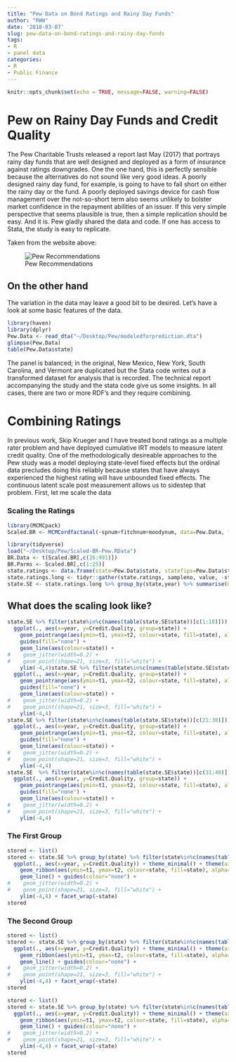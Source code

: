 ```yaml
---
title: "Pew Data on Bond Ratings and Rainy Day Funds"
author: "RWW"
date: '2018-03-07'
slug: pew-data-on-bond-ratings-and-rainy-day-funds
tags:
- R
- panel data
categories:
- R
- Public Finance
---
```


```r
knitr::opts_chunk$set(echo = TRUE, message=FALSE, warning=FALSE)
```

# Pew on Rainy Day Funds and Credit Quality

The Pew Charitable Trusts released a report last May (2017) that portrays rainy day funds that are well designed and deployed as a form of insurance against ratings downgrades.  One the one hand, this is perfectly sensible because the alternatives do not sound like very good ideas.  A poorly designed rainy day fund, for example, is going to have to fall short on either the rainy day or the fund.  A poorly deployed savings device for cash flow management over the not-so-short term also seems unlikely to bolster market confidence in the repayment abilities of an issuer.  If this very simple perspective that seems plausible is true, then a simple replication should be easy.  And it is.  Pew gladly shared the data and code.  If one has access to Stata, the study is easy to replicate.

Taken from the website above:

![Pew Recommendations](../../img/PewCTRecs.png)

## On the other hand

The variation in the data may leave a good bit to be desired.  Let's have a look at some basic features of the data.

```r
library(haven)
library(dplyr)
Pew.Data <- read_dta("~/Desktop/Pew/modeledforprediction.dta")
glimpse(Pew.Data)
table(Pew.Data$state)
```

The panel is balanced; in the original, New Mexico, New York, South Carolina, and Vermont are duplicated but the Stata code writes out a transformed dataset for analysis that is recorded.  The technical report accompanying the study and the stata code give us some insights.  In all cases, there are two or more RDF's and they require combining.

# Combining Ratings

In previous work, Skip Krueger and I have treated bond ratings as a multiple rater problem and have deployed cumulative IRT models to measure latent credit quality.  One of the methodologically desireable approaches to the Pew study was a model deploying state-level fixed effects but the ordinal data precludes doing this reliably because states that have always experienced the highest rating will have unbounded fixed effects.  The continuous latent scale post measurement allows us to sidestep that problem.  First, let me scale the data

### Scaling the Ratings

```r
library(MCMCpack)
Scaled.BR <- MCMCordfactanal(~spnum+fitchnum+moodynum, data=Pew.Data, factors=1, burnin = 1e6, mcmc=1e6, thin=100, store.scores=TRUE, tune=0.7, lambda.constraints=list(fitchnum=list(2,"+")), verbose=50000)
```

```r
library(tidyverse)
load("~/Desktop/Pew/Scaled-BR-Pew.RData")
BR.Data <- t(Scaled.BR[,c(26:991)])
BR.Parms <- Scaled.BR[,c(1:25)]
state.ratings <- data.frame(state=Pew.Data$state, statefips=Pew.Data$statefips, year=Pew.Data$fyear, BR.Data)
state.ratings.long <- tidyr::gather(state.ratings, sampleno, value, -statefips, -year, -state)
state.SE <- state.ratings.long %>% group_by(state,year) %>% summarise(Credit.Quality=mean(value), t1=quantile(value, probs=0.025), t2=quantile(value, probs=0.975))
```

## What does the scaling look like?


```r
state.SE %>% filter(state%in%c(names(table(state.SE$state))[c(1:10)])) %>%
  ggplot(., aes(x=year, y=Credit.Quality, group=state)) +
    geom_pointrange(aes(ymin=t1, ymax=t2, colour=state, fill=state), alpha=0.1) + 
    guides(fill="none") +
    geom_line(aes(colour=state)) +
#    geom_jitter(width=0.2) +
#    geom_point(shape=21, size=3, fill="white") +
    ylim(-4,4)state.SE %>% filter(state%in%c(names(table(state.SE$state))[c(11:20)])) %>%
  ggplot(., aes(x=year, y=Credit.Quality, group=state)) +
    geom_pointrange(aes(ymin=t1, ymax=t2, colour=state, fill=state), alpha=0.1) + 
    guides(fill="none") +
    geom_line(aes(colour=state)) +
#    geom_jitter(width=0.2) +
#    geom_point(shape=21, size=3, fill="white") +
    ylim(-4,4)
state.SE %>% filter(state%in%c(names(table(state.SE$state))[c(21:30)])) %>%
  ggplot(., aes(x=year, y=Credit.Quality, group=state)) +
    geom_pointrange(aes(ymin=t1, ymax=t2, colour=state, fill=state), alpha=0.1) + 
    guides(fill="none") +
    geom_line(aes(colour=state)) +
#    geom_jitter(width=0.2) +
#    geom_point(shape=21, size=3, fill="white") +
    ylim(-4,4)
state.SE  %>% filter(state%in%c(names(table(state.SE$state))[c(31:40)])) %>%
  ggplot(., aes(x=year, y=Credit.Quality, group=state)) +
    geom_pointrange(aes(ymin=t1, ymax=t2, colour=state, fill=state), alpha=0.1) + 
    guides(fill="none") +
    geom_line(aes(colour=state)) +
#    geom_jitter(width=0.2) +
#    geom_point(shape=21, size=3, fill="white") +
    ylim(-4,4)
```

### The First Group

```r
stored <- list()
stored <- state.SE %>% group_by(state) %>% filter(state%in%c(names(table(state.SE$state))[c(1:16)])) %>%
  ggplot(., aes(x=year, y=Credit.Quality)) + theme_minimal() + theme(axis.text.x  = element_text(angle=60)) +
    geom_ribbon(aes(ymin=t1, ymax=t2, colour=state, fill=state), alpha=0.4) + guides(fill="none", alpha="none") +
    geom_line() + guides(colour="none") +
#    geom_jitter(width=0.2) +
#    geom_point(shape=21, size=3, fill="white") +
    ylim(-4,4) + facet_wrap(~state)
stored
```

### The Second Group

```r
stored <- list()
stored <- state.SE %>% group_by(state) %>% filter(state%in%c(names(table(state.SE$state))[c(17:32)])) %>%
  ggplot(., aes(x=year, y=Credit.Quality)) + theme_minimal() + theme(axis.text.x  = element_text(angle=60)) +
    geom_ribbon(aes(ymin=t1, ymax=t2, colour=state, fill=state), alpha=0.4) + guides(fill="none", alpha="none") +
    geom_line() + guides(colour="none") +
#    geom_jitter(width=0.2) +
#    geom_point(shape=21, size=3, fill="white") +
    ylim(-4,4) + facet_wrap(~state)
stored
```

```r
stored <- list()
stored <- state.SE %>% group_by(state) %>% filter(state%in%c(names(table(state.SE$state))[c(33:46)])) %>%
  ggplot(., aes(x=year, y=Credit.Quality)) + theme_minimal() + theme(axis.text.x  = element_text(angle=60)) +
    geom_ribbon(aes(ymin=t1, ymax=t2, colour=state, fill=state), alpha=0.4) + guides(fill="none", alpha="none") +
    geom_line() + guides(colour="none") +
#    geom_jitter(width=0.2) +
#    geom_point(shape=21, size=3, fill="white") +
    ylim(-4,4) + facet_wrap(~state)
stored
```